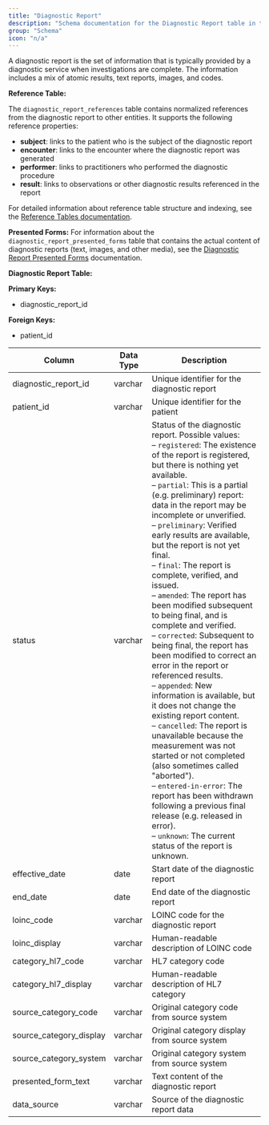 ```yaml
---
title: "Diagnostic Report"
description: "Schema documentation for the Diagnostic Report table in the Metriport data model"
group: "Schema"
icon: "n/a"
---
```


A diagnostic report is the set of information that is typically provided by a diagnostic service when investigations are complete. The information includes a mix of atomic results, text reports, images, and codes. 

**Reference Table:**

The `diagnostic_report_references` table contains normalized references from the diagnostic report to other entities. It supports the following reference properties:
* **subject**: links to the patient who is the subject of the diagnostic report
* **encounter**: links to the encounter where the diagnostic report was generated
* **performer**: links to practitioners who performed the diagnostic procedure
* **result**: links to observations or other diagnostic results referenced in the report

For detailed information about reference table structure and indexing, see the [Reference Tables documentation](/medical-api/handling-data/schema/reference-tables).

**Presented Forms:**
For information about the `diagnostic_report_presented_forms` table that contains the actual content of diagnostic reports (text, images, and other media), see the [Diagnostic Report Presented Forms](/medical-api/handling-data/schema/diagnostic-report-presented-forms) documentation.

**Diagnostic Report Table:**

**Primary Keys:**
* diagnostic_report_id

**Foreign Keys:**
* patient_id

| Column | Data Type | Description |
| ------ | --------- | ----------- |
| diagnostic_report_id | varchar | Unique identifier for the diagnostic report |
| patient_id | varchar | Unique identifier for the patient |
| status | varchar | Status of the diagnostic report. Possible values: <br/>– `registered`: The existence of the report is registered, but there is nothing yet available. <br/>– `partial`: This is a partial (e.g. preliminary) report: data in the report may be incomplete or unverified. <br/>– `preliminary`: Verified early results are available, but the report is not yet final. <br/>– `final`: The report is complete, verified, and issued. <br/>– `amended`: The report has been modified subsequent to being final, and is complete and verified. <br/>– `corrected`: Subsequent to being final, the report has been modified to correct an error in the report or referenced results. <br/>– `appended`: New information is available, but it does not change the existing report content. <br/>– `cancelled`: The report is unavailable because the measurement was not started or not completed (also sometimes called "aborted"). <br/>– `entered-in-error`: The report has been withdrawn following a previous final release (e.g. released in error). <br/>– `unknown`: The current status of the report is unknown. |
| effective_date | date | Start date of the diagnostic report |
| end_date | date | End date of the diagnostic report |
| loinc_code | varchar | LOINC code for the diagnostic report |
| loinc_display | varchar | Human-readable description of LOINC code |
| category_hl7_code | varchar | HL7 category code |
| category_hl7_display | varchar | Human-readable description of HL7 category |
| source_category_code | varchar | Original category code from source system |
| source_category_display | varchar | Original category display from source system |
| source_category_system | varchar | Original category system from source system |
| presented_form_text | varchar | Text content of the diagnostic report |
| data_source | varchar | Source of the diagnostic report data |
